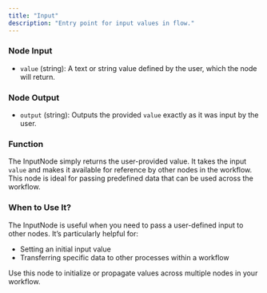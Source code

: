 ```yaml
---
title: "Input"
description: "Entry point for input values in flow."
---
```


### Node Input

- `value` (string): A text or string value defined by the user, which the node will return.

### Node Output

- `output` (string): Outputs the provided `value` exactly as it was input by the user.

### Function

The InputNode simply returns the user-provided value. It takes the input `value` and makes it available for reference by other nodes in the workflow. This node is ideal for passing predefined data that can be used across the workflow.

### When to Use It?

The InputNode is useful when you need to pass a user-defined input to other nodes. It’s particularly helpful for:

- Setting an initial input value
- Transferring specific data to other processes within a workflow

<Info>Use this node to initialize or propagate values across multiple nodes in your workflow.</Info>
